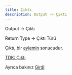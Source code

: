 ```yaml
---
title: Çıktı
description: Output -> Çıktı
---
```


Output -> Çıktı

Return Type -> Çıktı Türü

Çıktı, bir [eylemin](/tonga/yazilim/eylem) sonucudur.

[TDK: Çıktı](https://sozluk.gov.tr/?ara=çıktı)

Ayrıca bakınız [Girdi](/tonga/yazilim/girdi)
